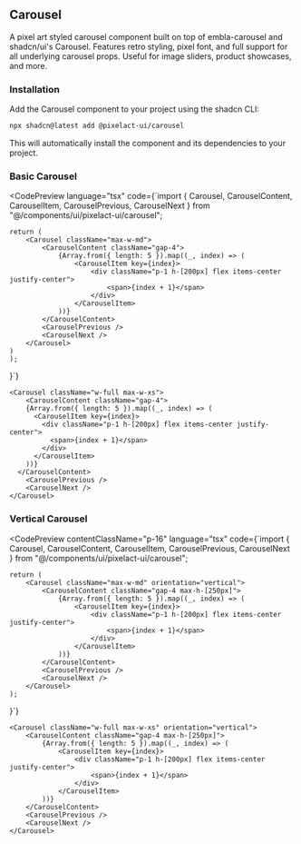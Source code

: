 

## Carousel

A pixel art styled carousel component built on top of embla-carousel and shadcn/ui's Carousel. Features retro styling, pixel font, and full support for all underlying carousel props. Useful for image sliders, product showcases, and more.

### Installation

Add the Carousel component to your project using the shadcn CLI:

```bash
npx shadcn@latest add @pixelact-ui/carousel
```

This will automatically install the component and its dependencies to your project.

### Basic Carousel

<CodePreview
	language="tsx"
	code={`import { Carousel, CarouselContent, CarouselItem, CarouselPrevious, CarouselNext } from "@/components/ui/pixelact-ui/carousel";

	return (
		<Carousel className="max-w-md">
			<CarouselContent className="gap-4">
				{Array.from({ length: 5 }).map((_, index) => (
					<CarouselItem key={index}>
						<div className="p-1 h-[200px] flex items-center justify-center">
							<span>{index + 1}</span>
						</div>
					</CarouselItem>
				))}
			</CarouselContent>
			<CarouselPrevious />
			<CarouselNext />
		</Carousel>
	)
	);
}`}
>
	<Carousel className="w-full max-w-xs">
		<CarouselContent className="gap-4">
        {Array.from({ length: 5 }).map((_, index) => (
          <CarouselItem key={index}>
            <div className="p-1 h-[200px] flex items-center justify-center">
              <span>{index + 1}</span>
            </div>
          </CarouselItem>
        ))}
      </CarouselContent>
		<CarouselPrevious />
		<CarouselNext />
	</Carousel>
</CodePreview>

### Vertical Carousel

<CodePreview
    contentClassName="p-16"
    language="tsx"
    code={`import { Carousel, CarouselContent, CarouselItem, CarouselPrevious, CarouselNext } from "@/components/ui/pixelact-ui/carousel";

	return (
		<Carousel className="max-w-md" orientation="vertical">
			<CarouselContent className="gap-4 max-h-[250px]">
				{Array.from({ length: 5 }).map((_, index) => (
					<CarouselItem key={index}>
						<div className="p-1 h-[200px] flex items-center justify-center">
							<span>{index + 1}</span>
						</div>
					</CarouselItem>
				))}
			</CarouselContent>
			<CarouselPrevious />
			<CarouselNext />
		</Carousel>
	);
}`}
>
	<Carousel className="w-full max-w-xs" orientation="vertical">
		<CarouselContent className="gap-4 max-h-[250px]">
			{Array.from({ length: 5 }).map((_, index) => (
				<CarouselItem key={index}>
					<div className="p-1 h-[200px] flex items-center justify-center">
						<span>{index + 1}</span>
					</div>
				</CarouselItem>
			))}
		</CarouselContent>
		<CarouselPrevious />
		<CarouselNext />
	</Carousel>
</CodePreview>